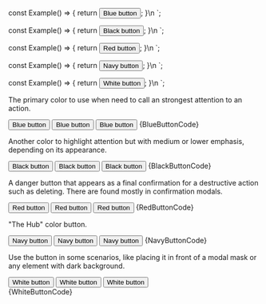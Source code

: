 
const Example() => {
	return <Button color="blue">Blue button</Button>;
}\n
`;

const Example() => {
	return <Button color="black">Black button</Button>;
}\n
`;

const Example() => {
	return <Button color="red">Red button</Button>;
}\n
`;

const Example() => {
	return <Button color="navy">Navy button</Button>;
}\n
`;

const Example() => {
	return <Button color="white">White button</Button>;
}\n
`;

<Section title="Blue" contained={true} border={true} style={{ paddingRight: 0, paddingLeft: 0 }}>
	<p>The primary color to use when need to call an strongest attention to an action.</p>
	<Preview wrapper={true}>
		<Button color="blue" theme="primary">Blue button</Button>
		<Button color="blue" theme="secondary">Blue button</Button>
		<Button color="blue" theme="tertiary">Blue button</Button>
	</Preview>
	<Snippet language="js">{BlueButtonCode}</Snippet>
</Section>

<Section title="Black" contained={true} border={true} style={{ paddingRight: 0, paddingLeft: 0 }}>
	<p>Another color to highlight attention but with medium or lower emphasis, depending on its appearance.</p>
	<Preview wrapper={true}>
		<Button color="black" theme="primary">Black button</Button>
		<Button color="black" theme="secondary">Black button</Button>
		<Button color="black" theme="tertiary">Black button</Button>
	</Preview>
	<Snippet language="js">{BlackButtonCode}</Snippet>
</Section>

<Section title="Red" contained={true} border={true} style={{ paddingRight: 0, paddingLeft: 0 }}>
	<p>A danger button that appears as a final confirmation for a destructive action such as deleting. There are found mostly in confirmation modals.</p>
	<Preview wrapper={true}>
		<Button color="red" theme="primary">Red button</Button>
		<Button color="red" theme="secondary">Red button</Button>
		<Button color="red" theme="tertiary">Red button</Button>
	</Preview>
	<Snippet language="js">{RedButtonCode}</Snippet>
</Section>

<Section title="Navy" contained={true} border={true} style={{ paddingRight: 0, paddingLeft: 0 }}>
	<p>"The Hub" color button.</p>
	<Preview wrapper={true}>
		<Button color="navy" theme="primary">Navy button</Button>
		<Button color="navy" theme="secondary">Navy button</Button>
		<Button color="navy" theme="tertiary">Navy button</Button>
	</Preview>
	<Snippet language="js">{NavyButtonCode}</Snippet>
</Section>

<Section title="White" contained={true} style={{ paddingRight: 0, paddingBottom: 0, paddingLeft: 0 }}>
	<p>Use the button in some scenarios, like placing it in front of a modal mask or any element with dark background.</p>
	<Preview wrapper={true}>
		<div style={{ padding: 30, borderRadius: 4, background: '#333' }}>
			<Button color="white" theme="primary">White button</Button>
			<Button color="white" theme="secondary">White button</Button>
			<Button color="white" theme="tertiary">White button</Button>
		</div>
	</Preview>
	<Snippet language="js">{WhiteButtonCode}</Snippet>
</Section>
